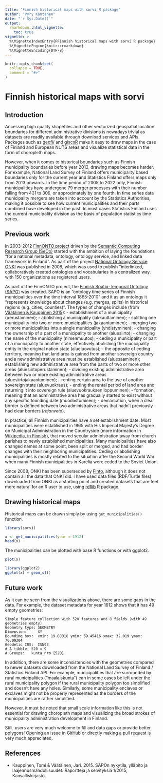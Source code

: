 ```yaml
---
title: "Finnish historical maps with sorvi R package"
author: "Pyry Kantanen"
date: "`r Sys.Date()`"
output: 
  rmarkdown::html_vignette:
    toc: true
vignette: >
  %\VignetteIndexEntry{FFinnish historical maps with sorvi R package}
  %\VignetteEngine{knitr::rmarkdown}
  %\VignetteEncoding{UTF-8}
---
```


```r
knitr::opts_chunk$set(
  collapse = TRUE,
  comment = "#>"
)
```

# Finnish historical maps with sorvi

## Introduction
 
Accessing high quality shapefiles and other vectorized geospatial location boundaries for different administrative divisions is nowadays trivial as datasets are readily available through download services and APIs. Packages such as [geofi/](https://ropengov.github.io/geofi/) and [giscoR](https://ropengov.github.io/giscoR/) make it easy to draw maps in the case of Finland and European NUTS areas and visualize statistical data in the form of choropleth maps.

However, when it comes to historical boundaries such as Finnish municipality boundaries before year 2013, drawing maps becomes harder. For example, National Land Survey of Finland offers municipality based boundaries only for the current year and Statistics Finland offers maps only from 2013 onwards. In the time period of 2005 to 2022 only, Finnish municipalities have undergone 79 merger processes with their number falling from 431 to 309, or approximately by one fourth. In time series data municipality mergers are taken into account by the Statistics Authorities, making it possible to see how current municipalities and their parts combined have developed in the past. In most cases Statistics Finland uses the current municipality division as the basis of population statistics time series.

## Previous work

In 2003-2012 [FinnONTO project](https://seco.cs.aalto.fi/projects/finnonto/) driven by the [Semantic Computing Research Group (SeCo)](https://seco.cs.aalto.fi) started with the ambition of laying the foundations "for a national metadata, ontology, ontology service, and linked data framework in Finland". As part of the project [National Ontology Service ONKI](http://onki.fi) was published in 2008, which was used to publish "interlinked, collaboratively created ontologies and vocabularies in a centralized way, with 150 organizations as registered users.

As part of the FinnONTO project, the [Finnish Spatio-Temporal Ontology (SAPO)](https://seco.cs.aalto.fi/ontologies/sapo/) was created. SAPO is an "ontology time series of Finnish municipalities over the time interval 1865-2010" and it as an ontology it "represents knowledge about changes (e.g. merges, splits) in historical regions (e.g. cities, counties)". The types of changes include (from [Väätäinen & Kauppinen 2015][1]): 
- establishment of a municipality (perustaminen); 
- abolishing a municipality (lakkauttaminen); 
- splitting one municipality into two or more municipalities (jakaantuminen); 
- merging two or more municipalities into a single municipality (yhdistyminen); 
- changing the ownership of a part of a municipality to another (aluesiirto); 
- changing the name of the municipality (nimenmuutos); 
- ceding a municipality or part of a municipality to another state, effectively abolishing the municipality entity in the original nation state (alueluovutus); 
- the opposite of ceding territory, meaning that land area is gained from another sovereign country and a new administrative area must be established (aluesaaminen); 
establishing new administrative area from the parts of two or more other areas (aluesiirtoperustaminen); 
- dividing existing administrative area between two or more existing administrative areas (aluesiirtojakaantuminen); 
- renting certain area to the use of another sovereign state (aluevuokraus); 
- ending the rental period of land area and returning it into sovereign rule (aluevuokrauksen loppuminen);
- formation, meaning that an administrative area has gradually started to exist without any specific founding date (muodostuminen);
- demarcation, when a clear border is defined between two administrative areas that hadn't previously had clear borders (*rajanveto*).

In practice, all Finnish municipalities have a set establishment date. Most municipalities were established in 1865 with His Imperial Majesty's Degree on Municipal Administration in the Countryside (more information in [Wikipedia, in Finnish](https://fi.wikipedia.org/w/index.php?title=Vuoden_1865_kunnallisasetus&oldid=18611717)), that moved secular administration away from church parishes to newly established municipalities. Many municipalities have also changed names at some point, been split or merged, and had border changes with their neighboring municipalities. Ceding or abolishing municipalities is mostly related to the situation after the Second World War when many Finnish municipalities in Karelia were ceded to the Soviet Union.

Since 2008, ONKI has been superseded by [Finto](https://finto.fi/en/), although it does not contain all the data that ONKI did. I have used data files (RDF/Turtle files) downloaded from ONKI as a starting point and created datasets that are feel more natural for an R user to use, using [rdflib](https://cran.r-project.org/package=rdflib) R package.

## Drawing historical maps

Historical maps can be drawn simply by using `get_municipalities()` function.

```r
library(sorvi)

x <- get_municipalities(year = 1912)
head(x)
```

The municipalities can be plotted with base R functions or with ggplot2.

```r
plot(x)

library(ggplot2)
ggplot(x) + geom_sf()
```
## Future work

As it can be seen from the visualizations above, there are some gaps in the data. For example, the dataset metadata for year 1912 shows that it has 49 empty geometries:

```
Simple feature collection with 520 features and 8 fields (with 49 geometries empty)
Geometry type: GEOMETRY
Dimension:     XY
Bounding box:  xmin: 19.08318 ymin: 59.45416 xmax: 32.019 ymax: 70.09204
Geodetic CRS:  ISN93
# A tibble: 520 × 9
# Groups:   kunta_nro [520]
```

In addition, there are some inconsistencies with the geometries compared to newer datasets downloaded from the National Land Survey of Finland / Statistics Finland API. For example, municipalities that are surrounded by rural municipalities ("maalaiskunta") can in some cases be left under the rural municipality polygon if the rural municipality polygon too simplified and doesn't have any holes. Similarly, some municipality enclaves or exclaves might not be properly represented as the borders of the municipalities are rather simplified. 

However, it must be noted that small scale information like this is not essential for drawing choropleth maps and visualizing the broad strokes of municipality administration development in Finland.

Still, users are very much welcome to fill and data gaps or provide better polygons! Opening an issue in GitHub or directly making a pull request is very much appreciated.

## References

- Kauppinen, Tomi & Väätäinen, Jari. 2015. SAPOn nykytila, ylläpito ja laajennusmahdollisuudet. Raportteja ja selvityksiä 1/2015, Kansalliskirjasto.

[1]: https://urn.fi/URN:ISBN:978-951-51-1422-8